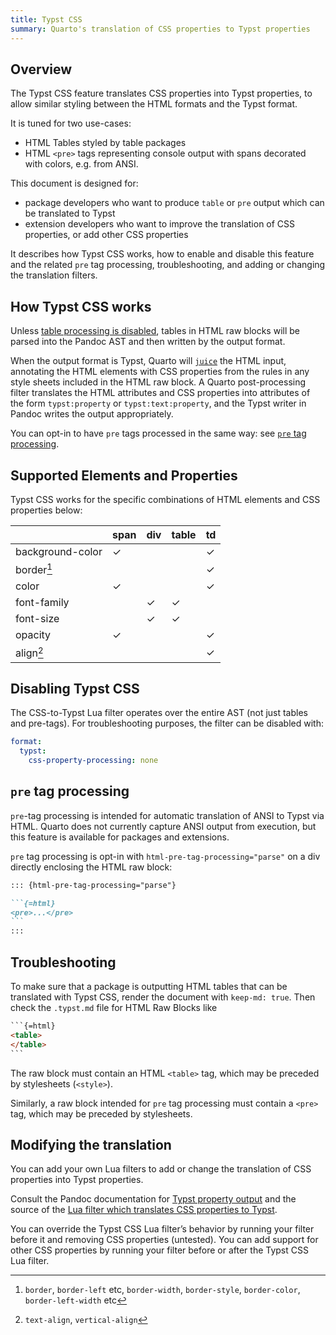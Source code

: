 ```yaml
---
title: Typst CSS
summary: Quarto's translation of CSS properties to Typst properties
---
```


## Overview

The Typst CSS feature translates CSS properties into Typst properties, to allow similar styling between the HTML formats and the Typst format.

It is tuned for two use-cases:

- HTML Tables styled by table packages
- HTML `<pre>` tags representing console output with spans decorated with colors, e.g. from ANSI.

This document is designed for: 

* package developers who want to produce `table` or `pre` output which can be translated to Typst
* extension developers who want to improve the translation of CSS properties, or add other CSS properties

It describes how Typst CSS works, how to enable and disable this feature and the related `pre` tag processing, troubleshooting, and adding or changing the translation filters. 

## How Typst CSS works

Unless [table processing is disabled](/docs/authoring/tables.qmd#disabling-quarto-table-processing), tables in HTML raw blocks will be parsed into the Pandoc AST and then written by the output format. 

When the output format is Typst, Quarto will [`juice`](https://github.com/Automattic/juice) the HTML input, annotating the HTML elements with CSS properties from the rules in any style sheets included in the HTML raw block.
A Quarto post-processing filter translates the HTML attributes and CSS properties into attributes of the form `typst:property` or `typst:text:property`, and the Typst writer in Pandoc writes the output appropriately.

You can opt-in to have `pre` tags processed in the same way: see [`pre` tag processing](#pre-tags).

## Supported Elements and Properties

Typst CSS works for the specific combinations of HTML elements and CSS properties below:

|                  | span | div | table | td  |
|------------------|------|-----|-------|-----|
| background-color |   ✓  |     |       |  ✓  |
| border[^1]       |      |     |       |  ✓  |
| color            |   ✓  |     |       |  ✓  |
| font-family      |      |  ✓  |   ✓   |     |
| font-size        |      |  ✓  |   ✓   |     |
| opacity          |   ✓  |     |       |  ✓  |
| align[^2]        |      |     |       |  ✓  |


[^1]: `border`, `border-left` etc, `border-width`, `border-style`, `border-color`, `border-left-width` etc

[^2]: `text-align`, `vertical-align`


## Disabling Typst CSS

The CSS-to-Typst Lua filter operates over the entire AST (not just tables and pre-tags). For troubleshooting purposes, the filter can be disabled with:

``` yaml
format:
  typst:
    css-property-processing: none
```
    

## `pre` tag processing {#pre-tags}

`pre`-tag processing is intended for automatic translation of ANSI to Typst via HTML. Quarto does not currently capture ANSI output from execution, but this feature is available for packages and extensions.

`pre` tag processing is opt-in with `html-pre-tag-processing="parse"` on a div directly enclosing the HTML raw block:

```` markdown
::: {html-pre-tag-processing="parse"}

```{=html}
<pre>...</pre>
```
:::
````

## Troubleshooting

To make sure that a package is outputting HTML tables that can be translated with Typst CSS, render the document with `keep-md: true`. Then check the `.typst.md` file for HTML Raw Blocks like 

````html
```{=html}
<table>
</table>
```
````
The raw block must contain an HTML `<table>` tag, which may be preceded by stylesheets (`<style>`).

Similarly, a raw block intended for `pre` tag processing must contain a `<pre>` tag, which may be preceded by stylesheets.

## Modifying the translation

You can add your own Lua filters to add or change the translation of CSS properties into Typst properties.

Consult the Pandoc documentation for [Typst property output](https://pandoc.org/typst-property-output.html) and the source of the [Lua filter which translates CSS properties to Typst](https://github.com/quarto-dev/quarto-cli/blob/main/src/resources/filters/quarto-post/typst-css-to-props.lua).

You can override the Typst CSS Lua filter's behavior by running your filter before it and removing CSS properties (untested). You can add support for other CSS properties by running your filter before or after the Typst CSS Lua filter.